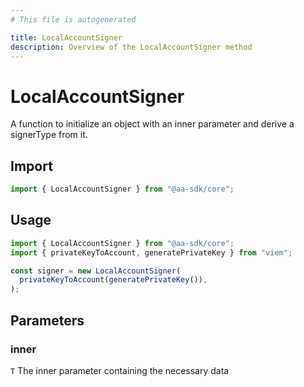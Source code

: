 ```yaml
---
# This file is autogenerated

title: LocalAccountSigner
description: Overview of the LocalAccountSigner method
---
```


# LocalAccountSigner

A function to initialize an object with an inner parameter and derive a signerType from it.

## Import

```ts
import { LocalAccountSigner } from "@aa-sdk/core";
```

## Usage

```ts
import { LocalAccountSigner } from "@aa-sdk/core";
import { privateKeyToAccount, generatePrivateKey } from "viem";

const signer = new LocalAccountSigner(
  privateKeyToAccount(generatePrivateKey()),
);
```

## Parameters

### inner

`T`
The inner parameter containing the necessary data
